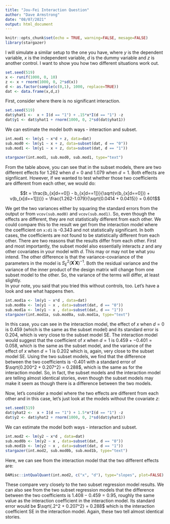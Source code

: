 ```yaml
---
title: "Jou-Fei Interaction Question"
author: "Dave Armstrong"
date: "08/07/2021"
output: html_document
---
```


```r
knitr::opts_chunk$set(echo = TRUE, warning=FALSE, mesage=FALSE)
library(stargazer)
```

I will simulate a similar setup to the one you have, where $y$ is the dependent variable, $x$ is the independent variable, $d$ is the dummy variable and $z$ is another control.  I want to show you how two different situations work out.  

```r
set.seed(519)
x <- runif(1000, 0, 10)
z <- x + rnorm(1000, 0, 2*sd(x))
d <- as.factor(sample(c(0,1), 1000, replace=TRUE))
dat <- data.frame(x,d,z)
```


First, consider where there is no significant interaction. 

```r
set.seed(519)
dat$yhat1 <-  x + I(d == "1") + .15*x*I(d == "1") -z 
dat$y1 <- dat$yhat1 + rnorm(1000, 0, 2*sd(dat$yhat1))
```

We can estimate the model both ways - interaction and subset. 
```r
int.mod1 <- lm(y1 ~ x*d + z, data=dat)
sub.mod0 <- lm(y1 ~ x + z, data=subset(dat, d == "0"))
sub.mod1 <- lm(y1 ~ x + z, data=subset(dat, d == "1"))
```

```r
stargazer(int.mod1, sub.mod0, sub.mod1, type="text")
```

From the table above, you can see that in the subset models, there are two different effects for 1.262 when $d=0$ and 1.079 when $d=1$.  Both effects are signfiicant.  However, if we wanted to test whether those two coefficients are different from each other, we would do: 

$$t = \frac{b_{x[d==0]} - b_{x[d==1]}}{\sqrt{v(b_{x[d==0]}) + v(b_{x[d==1]})}} = \frac{1.262-1.079}{\sqrt{0.0414 + 0.0415}} = 0.601$$

We get the two variances either by squaring the standard errors from the output or from `vcov(sub.mod0)` and `vcov(sub.mod1)`.  So, even though the effects are different, they are not statistically different from each other.  We could compare this to the result we get from the interaction model where the coefficient on `x:d1` is -0.343 and not statistically significant.  In both cases, the coefficients are not found to be statistically different from each other.  There are two reasons that the results differ from each other.  First and most importantly, the subset model also essentially interacts $z$ and any other covariates in your model with $d$.  This may or may not be what you intend.  The other difference is that the variance-covariance of the parameters in the model is $S_E^2 (\mathbf{X}^{\prime}\mathbf{X})^{-1}$.  Both the residual variance and the variance of the inner product of the design matrix will change from one subset model to the other.  So, the variance of the terms will differ, at least slightly.  
In your note, you said that you tried this without controls, too.  Let's have a look and see what happens then.   

```r
int.mod1a <- lm(y1 ~ x*d , data=dat)
sub.mod0a <- lm(y1 ~ x , data=subset(dat, d == "0"))
sub.mod1a <- lm(y1 ~ x , data=subset(dat, d == "1"))
stargazer(int.mod1a, sub.mod0a, sub.mod1a, type="text")
```

In this case, you can see in the interaction model, the effect of $x$ when $d=0$ is 0.459 (which is the same as the subset model) and its standard error is 0.204, which is very close to the subset model SE.  The interaction model would suggest that the coefficient of $x$ when $d=1$ is $0.459 + -0.401 =  0.058$, which is the same as the subset model, and the variance of the effect of $x$ when $d=1$ is 0.202 which is, again, very close to the subset model SE.  Using the two subset models, we find that the difference between the two coefficients is -0.401 with a standard error of $\sqrt{0.200^2 + 0.207^2} = 0.288$, which is the same as for the interaction model.  So, in fact, the subset models and the interaction model are telling almost identical stories, even though the subset models may make it seem as though there is a difference between the two models.  

Now, let's consider a model where the two effects are different from each other and in this case, let's just look at the models without the covariate $z$: 

```r
set.seed(519)
dat$yhat2 <-  x + I(d == "1") + 1.5*x*I(d == "1") -z 
dat$y2 <- dat$yhat2 + rnorm(1000, 0, 2*sd(dat$yhat1))
```

We can estimate the model both ways - interaction and subset. 
```r
int.mod2 <- lm(y2 ~ x*d , data=dat)
sub.mod0b <- lm(y2 ~ x , data=subset(dat, d == "0"))
sub.mod1b <- lm(y2 ~ x , data=subset(dat, d == "1"))
stargazer(int.mod2, sub.mod0b, sub.mod1b, type="text")
```

Here, we can see from the interaction model that the two different effects are: 

```r
DAMisc::intQualQuant(int.mod2, c("x", "d"), type="slopes", plot=FALSE)
```
These compare very closely to the two subset regression model results.  We can also see from the two subset regression models that the difference between the two coefficients is $1.408-0.459 = 0.95$, roughly the same value as the interaction coefficient in the interaction model.  Its standard error would be $\sqrt{.2^2 + 0.207^2} = 0.288$ which is the interaction coefficient SE in the interaction model.  Again, these two tell almost identical stories.  
